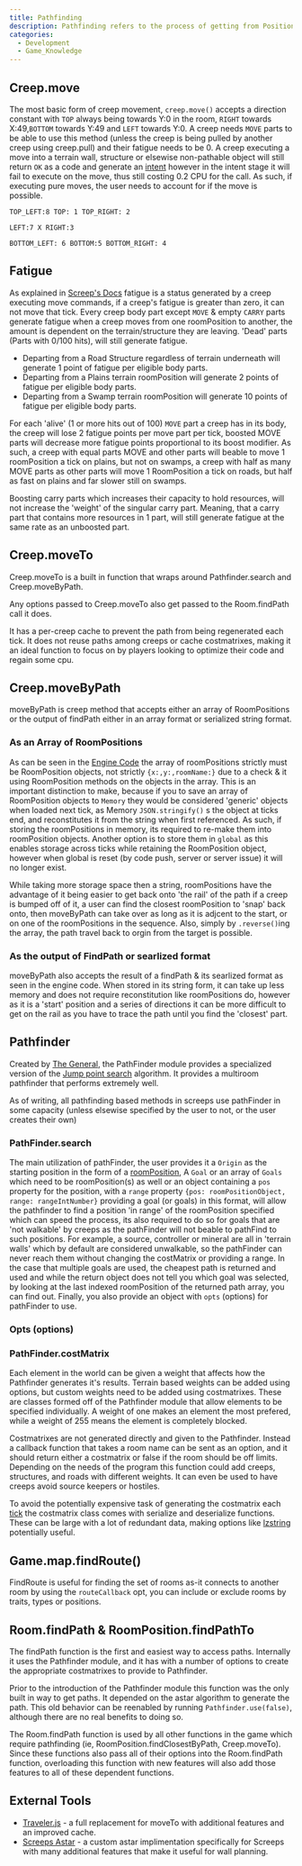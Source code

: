 ```yaml
---
title: Pathfinding
description: Pathfinding refers to the process of getting from Position A to Position B.
categories:
  - Development
  - Game_Knowledge
---
```


## Creep.move

The most basic form of creep movement, `creep.move()` accepts a direction constant with `TOP` always being towards Y:0 in the room, `RIGHT` towards X:49,`BOTTOM` towards Y:49 and `LEFT` towards Y:0. A creep needs `MOVE` parts to be able to use this method (unless the creep is being pulled by another creep using creep.pull) and their fatigue needs to be 0. A creep executing a move into a terrain wall, structure or elsewise non-pathable object will still return `OK` as a code and generate an [intent](/Intent) however in the intent stage it will fail to execute on the move, thus still costing 0.2 CPU for the call. As such, if executing pure moves, the user needs to account for if the move is possible.

`TOP_LEFT:8 TOP: 1 TOP_RIGHT: 2`

`LEFT:7 X RIGHT:3`

`BOTTOM_LEFT: 6 BOTTOM:5 BOTTOM_RIGHT: 4`

## Fatigue

As explained in [Screep's Docs](https://docs.screeps.com/creeps.html#Movement) fatigue is a status generated by a creep executing move commands, if a creep's fatigue is greater than zero, it can not move that tick. Every creep body part except `MOVE` & empty `CARRY` parts generate fatigue when a creep moves from one roomPosition to another, the amount is dependent on the terrain/structure they are leaving. 'Dead' parts (Parts with 0/100 hits), will still generate fatigue.

- Departing from a Road Structure regardless of terrain underneath will generate 1 point of fatigue per eligible body parts.
- Departing from a Plains terrain roomPosition will generate 2 points of fatigue per eligible body parts.
- Departing from a Swamp terrain roomPosition will generate 10 points of fatigue per eligible body parts.

For each 'alive' (1 or more hits out of 100) `MOVE` part a creep has in its body, the creep will lose 2 fatigue points per move part per tick, boosted MOVE parts will decrease more fatigue points proportional to its boost modifier. As such, a creep with equal parts MOVE and other parts will beable to move 1 roomPosition a tick on plains, but not on swamps, a creep with half as many MOVE parts as other parts will move 1 RoomPosition a tick on roads, but half as fast on plains and far slower still on swamps.

Boosting carry parts which increases their capacity to hold resources, will not increase the 'weight' of the singular carry part. Meaning, that a carry part that contains more resources in 1 part, will still generate fatigue at the same rate as an unboosted part.

## Creep.moveTo

Creep.moveTo is a built in function that wraps around Pathfinder.search and Creep.moveByPath.

Any options passed to Creep.moveTo also get passed to the Room.findPath call it does.

It has a per-creep cache to prevent the path from being regenerated each tick. It does not reuse paths among creeps or cache costmatrixes, making it an ideal function to focus on by players looking to optimize their code and regain some cpu.

## Creep.moveByPath

moveByPath is creep method that accepts either an array of RoomPositions or the output of findPath either in an array format or serialized string format.

### As an Array of RoomPositions

As can be seen in the [Engine Code](https://github.com/screeps/engine/blob/master/src/game/creeps.js#L306) the array of roomPositions strictly must be RoomPosition objects, not strictly `{x:,y:,roomName:}` due to a check & it using RoomPosition methods on the objects in the array. This is an important distinction to make, because if you to save an array of RoomPosition objects to `Memory` they would be considered 'generic' objects when loaded next tick, as Memory `JSON.stringify()` s the object at ticks end, and reconstitutes it from the string when first referenced. As such, if storing the roomPositions in memory, its required to re-make them into roomPosition objects. Another option is to store them in `global` as this enables storage across ticks while retaining the RoomPosition object, however when global is reset (by code push, server or server issue) it will no longer exist.

While taking more storage space then a string, roomPositions have the advantage of it being easier to get back onto 'the rail' of the path if a creep is bumped off of it, a user can find the closest roomPosition to 'snap' back onto, then moveByPath can take over as long as it is adjcent to the start, or on one of the roomPositions in the sequence. Also, simply by `.reverse()`ing the array, the path travel back to orgin from the target is possible.

### As the output of FindPath or searlized format

moveByPath also accepts the result of a findPath & its searlized format as seen in the engine code. When stored in its string form, it can take up less memory and does not require reconstitution like roomPositions do, however as it is a 'start' position and a series of directions it can be more difficult to get on the rail as you have to trace the path until you find the 'closest' part.

## Pathfinder

Created by [The General](https://screeps.com/a/#!/profile/The_General), the PathFinder module provides a specialized version of the [Jump point search](https://en.wikipedia.org/wiki/Jump_point_search) algorithm. It provides a multiroom pathfinder that performs extremely well.

As of writing, all pathfinding based methods in screeps use pathFinder in some capacity (unless elsewise specified by the user to not, or the user creates their own)

### PathFinder.search

The main utilization of pathFinder, the user provides it a `Origin` as the starting position in the form of a [roomPosition](/Map#roomposition), A `Goal` or an array of `Goals` which need to be roomPosition(s) as well or an object containing a `pos` property for the position, with a `range` property `{pos: roomPositionObject, range: rangeIntNumber}` providing a goal (or goals) in this format, will allow the pathfinder to find a position 'in range' of the roomPosition specified which can speed the process, its also required to do so for goals that are 'not walkable' by creeps as the pathFinder will not beable to pathFind to such positions. For example, a source, controller or mineral are all in 'terrain walls' which by default are considered unwalkable, so the pathFinder can never reach them without changing the costMatrix or providing a range. In the case that multiple goals are used, the cheapest path is returned and used and while the return object does not tell you which goal was selected, by looking at the last indexed roomPosition of the returned path array, you can find out. Finally, you also provide an object with `opts` (options) for pathFinder to use.

### Opts (options)

### PathFinder.costMatrix
Each element in the world can be given a weight that affects how the Pathfinder generates it's results. Terrain based weights can be added using options, but custom weights need to be added using costmatrixes. These are classes formed off of the Pathfinder module that allow elements to be specified individually. A weight of one makes an element the most prefered, while a weight of 255 means the element is completely blocked.

Costmatrixes are not generated directly and given to the Pathfinder. Instead a callback function that takes a room name can be sent as an option, and it should return either a costmatrix or false if the room should be off limits. Depending on the needs of the program this function could add creeps, structures, and roads with different weights. It can even be used to have creeps avoid source keepers or hostiles.

To avoid the potentially expensive task of generating the costmatrix each [tick](/Tick) the costmatrix class comes with serialize and deserialize functions. These can be large with a lot of redundant data, making options like [lzstring](https://github.com/pieroxy/lz-string) potentially useful.

## Game.map.findRoute()

FindRoute is useful for finding the set of rooms as-it connects to another room by using the `routeCallback` opt, you can include or exclude rooms by traits, types or positions.

## Room.findPath & RoomPosition.findPathTo

The findPath function is the first and easiest way to access paths. Internally it uses the Pathfinder module, and it has with a number of options to create the appropriate costmatrixes to provide to Pathfinder.

Prior to the introduction of the Pathfinder module this function was the only built in way to get paths. It depended on the astar algorithm to generate the path. This old behavior can be reenabled by running `Pathfinder.use(false)`, although there are no real benefits to doing so.

The Room.findPath function is used by all other functions in the game which require pathfinding (ie, RoomPosition.findClosestByPath, Creep.moveTo). Since these functions also pass all of their options into the Room.findPath function, overloading this function with new features will also add those features to all of these dependent functions.

## External Tools

- [Traveler.js](https://gist.github.com/bonzaiferroni/bbbbf8a681f071dc13759da8a1be316e) - a full replacement for moveTo with additional features and an improved cache.
- [Screeps Astar](https://gist.github.com/tedivm/80be3d82976b8ab5f857) - a custom astar implimentation specifically for Screeps with many additional features that make it useful for wall planning.
